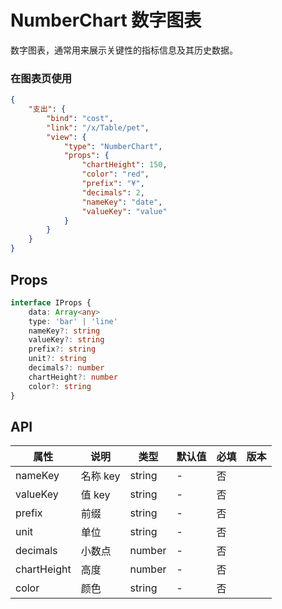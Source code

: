 # NumberChart 数字图表

数字图表，通常用来展示关键性的指标信息及其历史数据。

### 在图表页使用

```json
{
	"支出": {
		"bind": "cost",
		"link": "/x/Table/pet",
		"view": {
			"type": "NumberChart",
			"props": {
				"chartHeight": 150,
				"color": "red",
				"prefix": "¥",
				"decimals": 2,
				"nameKey": "date",
				"valueKey": "value"
			}
		}
	}
}
```

## Props

```ts
interface IProps {
	data: Array<any>
	type: 'bar' | 'line'
	nameKey?: string
	valueKey?: string
	prefix?: string
	unit?: string
	decimals?: number
	chartHeight?: number
	color?: string
}
```

## API

| 属性        | 说明     | 类型   | 默认值 | 必填 | 版本 |
| ----------- | -------- | ------ | ------ | ---- | ---- |
| nameKey     | 名称 key | string | -      | 否   |      |
| valueKey    | 值 key   | string | -      | 否   |      |
| prefix      | 前缀     | string | -      | 否   |      |
| unit        | 单位     | string | -      | 否   |      |
| decimals    | 小数点   | number | -      | 否   |      |
| chartHeight | 高度     | number | -      | 否   |      |
| color       | 颜色     | string | -      | 否   |      |
